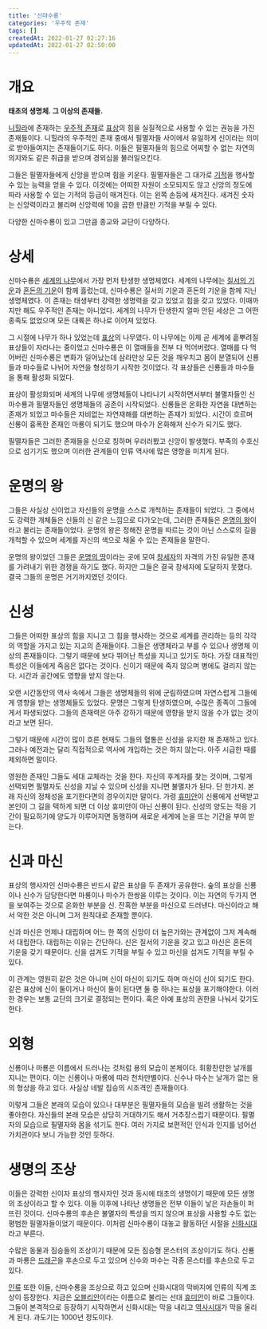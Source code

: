 ```yaml
---
title: '신마수룡'
categories: '우주적 존재'
tags: []
createdAt: 2022-01-27 02:27:16
updatedAt: 2022-01-27 02:50:00
---
```


# 개요
<QBlock>
  <P><Strong>태초의 생명체. 그 이상의 존재들.</Strong></P>
</QBlock>

[니힐라](니힐라_위키)에 존재하는 [우주적 존재](우주적_존재)로 [표상](표상)의 힘을 실질적으로 사용할 수 있는 권능을 가진 존재들이다. 니힐라의 우주적인 존재 중에서 필멸자들 사이에서 유일하게 신이라는 의미로 받아들여지는 존재들이기도 하다. 이들은 필멸자들의 힘으로 어찌할 수 없는 자연의 의지와도 같은 취급을 받으며 경외심을 불러일으킨다.

그들은 필멸자들에게 신앙을 받으며 힘을 키운다. 필멸자들은 그 대가로 [기적](기적)을 행사할 수 있는 능력을 얻을 수 있다. 이것에는 어떠한 자원이 소모되지도 않고 신앙의 정도에 따라 사용할 수 있는 기적의 등급이 매겨진다. 이는 왼쪽 손등에 새겨진다. 새겨진 숫자는 신앙력이라고 불리며 신앙력에 10을 곱한 만큼만 기적을 부릴 수 있다.

다양한 신마수룡이 있고 그만큼 종교와 교단이 다양하다.

# 상세
신마수룡은 [세계의 나무](세계의_구조#세계의_나무)에서 가장 먼저 탄생한 생명체였다. 세계의 나무에는 [질서의 기운](질서와_혼돈#질서의_기운)과 [혼돈의 기운](질서와_혼돈#혼돈의_기운)이 함께 흘렀는데, 신마수룡은 질서의 기운과 혼돈의 기운을 함께 지닌 생명체였다. 이 존재는 태생부터 강력한 생명력을 갖고 있었고 힘을 갖고 있었다. 이때까지만 해도 우주적인 존재는 아니었다. 세계의 나무가 탄생한지 얼마 안된 세상은 그 어떤 종족도 없었으며 모든 대륙은 하나로 이어져 있었다.

그 시절에 나무가 하나 있었는데 [표상](표상)의 나무였다. 이 나무에는 이제 곧 세계에 흩뿌려질 표상들이 자라나는 중이었고 신마수룡은 이 열매들을 전부 다 먹어버렸다. 열매를 다 먹어버린 신마수룡은 변화가 일어났는데 삼라만상 모든 것을 깨우치고 몸이 분열되어 신룡들과 마수들로 나뉘어 자연을 형성하기 시작한 것이었다. 각 표상들은 신룡들과 마수들을 통해 활성화 되었다.

표상이 활성화되며 세계의 나무에 생명체들이 나타나기 시작하면서부터 불멸자들인 신마수룡과 필멸자들인 생명체들의 공존이 시작되었다. 신룡들은 온화한 자연을 대변하는 존재가 되었고 마수들은 자비없는 자연재해를 대변하는 존재가 되었다. 시간이 흐르며 신룡이 흉폭한 존재인 마룡이 되기도 했으며 마수가 온화해져 신수가 되기도 했다.

필멸자들은 그러한 존재들을 신으로 칭하며 우러러봤고 신앙이 발생했다. 부족의 수호신으로 섬기기도 했으며 이러한 관계들이 인류 역사에 많은 영향을 미치게 된다.

# 운명의 왕
그들은 사실상 신이었고 자신들의 운명을 스스로 개척하는 존재들이 되었다. 그 중에서도 강력한 개체들은 신들의 신 같은 느낌으로 다가오는데, 그러한 존재들은 [운명의 왕](운명의_왕)이라고 불리는 존재들이었다. 운명의 왕은 정해진 운명을 따르는 것이 아닌 스스로의 길을 개척할 수 있으며 세계를 자신의 색으로 채울 수 있는 존재들을 말한다.

운명의 왕이었던 그들은 [운명의 땅](운명의_땅)이라는 곳에 모여 [창세자](창세자)의 자격의 가진 유일한 존재를 가려내기 위한 경쟁을 하기도 했다. 하지만 그들은 결국 창세자에 도달하지 못했다. 결국 그들의 운명은 거기까지였던 것이다.

# 신성
그들은 어떠한 표상의 힘을 지니고 그 힘을 행사하는 것으로 세계를 관리하는 등의 각각의 역할을 가지고 있는 지고의 존재들이다. 그들은 생명체라고 부를 수 있으나 생명체 이상의 존재들이다. 그렇기 때문에 보다 뛰어난 특성을 지니고 있기도 하다. 가장 대표적인 특성은 이들에게 죽음은 없다는 것이다. 신이기 때문에 죽지 않으며 병에도 걸리지 않는다. 시간과 공간에도 영향을 받지 않는다.

오랜 시간동안의 역사 속에서 그들은 생명체들의 위에 군림하였으며 자연스럽게 그들에게 영향을 받는 생명체들도 있었다. 문명은 그렇게 탄생하였으며, 수많은 종족이 그들에게서 파생되었다. 그들의 존재력은 아주 강하기 때문에 영향을 받지 않을 수가 없는 것이라고 보면 된다.

그렇기 때문에 시간이 많이 흐른 현재도 그들의 혈통은 신성을 유지한 채 존재하고 있다. 그러나 예전과는 달리 직접적으로 역사에 개입하는 것은 하지 않는다. 아주 시급한 때를 제외하면 말이다.

영원한 존재인 그들도 세대 교체라는 것을 한다. 자신의 후계자를 찾는 것이며, 그렇게 선택되면 필멸자도 신성을 지닐 수 있으며 신성을 지니면 불멸자가 된다. 단 한가지. 본래 자신의 정체성을 포기한다면의 경우이지만 말이다. 가령 [휴미안](휴미안)이 신룡에게 선택받고 본인이 그 길을 택하게 되면 더 이상 휴미안이 아닌 신룡이 된다. 신성의 양도는 적응 기간이 필요하기에 양도가 이루어지면 동행하며 새로운 세계에 눈을 뜨는 기간을 부여 받는다.

# 신과 마신
표상의 행사자인 신마수룡은 반드시 같은 표상을 두 존재가 공유한다. 숲의 표상을 신룡이나 신수가 담당한다면 마룡이나 마수가 한쌍을 이루는 것이다. 이는 자연의 두가지 면을 보여주는 것으로 온화한 부분을 신. 잔혹한 부분을 마신으로 드러낸다. 마신이라고 해서 악한 것은 아니며 그저 원칙대로 존재할 뿐이다.

신과 마신은 언제나 대립하며 어느 한 쪽의 신앙이 더 높은가와는 관계없이 그저 계속해서 대립한다. 대립하는 이유는 간단하다. 신은 질서의 기운을 갖고 있고 마신은 혼돈의 기운을 갖기 때문이다. 신을 섬겨도 기적을 부릴 수 있고 마신을 섬겨도 기적을 부릴 수 있다.

이 관계는 영원히 같은 것은 아니며 신이 마신이 되기도 하며 마신이 신이 되기도 한다. 같은 표상에 신이 둘이거나 마신이 둘이 된다면 둘 중 하나는 표상을 포기해야한다. 이러한 경우는 보통 교단의 크기로 결정되는 편이다. 혹은 아예 표상의 권한을 나눠서 갖기도 한다.

# 외형
신룡이나 마룡은 이름에서 드러나는 것처럼 용의 모습이 본체이다. 휘황찬란한 날개를 지니는 편이다. 이는 신룡이나 마룡에 따라 천차만별이다. 신수나 마수는 날개가 없는 용의 형상을 하고 있다. 사실상 네발 짐승의 시조격인 존재들이다.

이렇게 그들은 본래의 모습이 있으나 대부분은 필멸자들의 모습을 빌려 생활하는 것을 좋아한다. 자신들의 본래 모습은 상당히 거대하기도 해서 거추장스럽기 때문이다. 필멸자의 모습으로 필멸자와 몸을 섞기도 한다. 여러 가지로 보편적인 인식과 인지를 넘어선 가치관이다 보니 가능한 것인 듯하다.

# 생명의 조상
이들은 강력한 신이자 표상의 행사자인 것과 동시에 태초의 생명이기 때문에 모든 생명의 조상이라고 할 수 있다. 이들 이후에 나타난 생명들은 전부 이들이 낳은 자손들이 퍼뜨린 것이다. 신마수룡의 후손은 불멸자의 특성을 띄지 않으며 표상을 사용할 수도 없는 평범한 필멸자들이었기 때문이다. 이처럼 신마수룡이 대놓고 활동하던 시절을 [신화시대](신화시대)라고 부른다.

수많은 동물과 짐승들의 조상이기 때문에 모든 짐승형 몬스터의 조상이기도 하다. 신룡과 마룡은 [드래곤](드래곤)을 후손으로 두고 있으며 신수와 마수는 각종 몬스터를 후손으로 두고 있다.

[인류](인류) 또한 이들, 신마수룡을 조상으로 하고 있으며 신화시대의 막바지에 인류의 직계 조상이 등장한다. 지금은 [오블리안](오블리안)이라는 이름으로 불리는 선대 [휴미안](휴미안)이 바로 그들이다. 그들이 본격적으로 등장하기 시작하면서 신화시대는 막을 내리고 [역사시대](역사시대)가 막을 올리게 된다. 과도기는 1000년 정도이다.
